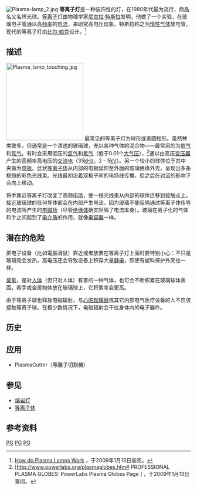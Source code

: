 [[File:Plasma-lamp_2.jpg|thumb]]
'''等离子灯'''是一种装饰性的灯，在1980年代最为流行，商品名又名辉光球。[[等离子|等离子]]灯由物理学家[[尼古拉·特斯拉|尼古拉·特斯拉]]发明，他做了一个实验，在玻璃电子管通以高[[频率|频率]]的[[电流|电流]]，来研究高电压现象。特斯拉称之为[[稀有氣體|惰性气体]]放电管。现代的等离子灯由[[比尔·帕克|比尔·帕克]]设计。<ref>[http://news.softpedia.com/news/How-do-Plasma-Lamps-Work-77633.shtml How do Plasma Lamps Work] {{Wayback|url=http://news.softpedia.com/news/How-do-Plasma-Lamps-Work-77633.shtml |date=20090210232935 }}，于2009年1月13日查阅。</ref>

== 描述 ==

[[File:Plasma_lamp_touching.jpg|210px]]
最常见的等离子灯为球形或者圆柱形。虽然种类繁多，但通常是一个清透的玻璃球，充以各种气体的混合物——最常用的为[[氦|氦气]]和[[氖|氖气]]，有时会采用低压的[[氙|氙气]]和[[氪|氪气]]（低于0.01个[[大气压|大气压]]），<ref>[http://www.powerlabs.org/plasmaglobes.htm# PROFESSIONAL PLASMA GLOBES: PowerLabs Plasma Globes Page ] {{Wayback|url=http://www.powerlabs.org/plasmaglobes.htm |date=20091203054631 }}，于2009年1月13日查阅。</ref>通以由高压[[变压器|变压器]]产生的高频率高电压的[[交流电|交流电]]（35[[赫兹|kHz]]，2 - 5[[伏特|kV]]）。另一个较小的球体位于其中央做为[[电极|电极]]。丝状[[等离子体|等离子体]]从内部的电极延伸至外面的玻璃绝缘外壳，呈现出多条稳恒的彩色光线束。光线最初沿着双极子间的电场线传播，但之后在[[对流|对流]]的影响下会向上移动。

将手靠近等离子灯改变了高频[[电场|电场]]，使一根光线束从内部的球体迁移到接触点上。接近玻璃球的任何导体都会在内部产生电流，因为玻璃不能阻隔通过等离子体传导的电流所产生的[[电磁场|电磁场]]（尽管[[绝缘体|绝缘体]]确实阻隔了电流本身）。玻璃在离子化的气体和手之间起到了[[电介质|电介质]]的作用，就像[[电容器|电容器]]一样。

== 潜在的危险 ==

把电子设备（比如電腦滑鼠）靠近或者放置在等离子灯上面时要特别小心：不只是玻璃壳会发热，高电压还会导致设备上积存大量[[静电|静电]]，即使有塑料保护外壳也一样。

[[臭氧|臭氧]]，是对[[人体|人体]]（但只对人体）有害的一种气体，也可会不断积累在玻璃球体表面。若手或金属物体放在玻璃球上，它积累率会更高。

由于等离子球也释放电磁辐射，与[[心脏起搏器|心脏起搏器]]或其它内部电气医疗设备的人不应该接触等离子球。在极少数情况下，电磁辐射会干扰身体内的电子器件。

== 历史 ==

== 应用 ==
*PlasmaCutter（等離子切割機）

== 参见 ==
{{Commons|Plasma lamp}}
* [[熔岩灯|熔岩灯]]
* [[等离子体|等离子体]]

== 参考资料 ==
{{reflist}}

{{ArtificialLightSources}}

[[Category:氣體放電燈|PG]]
[[Category:尼古拉·特斯拉|PG]]
[[Category:新奇物品|PG]]